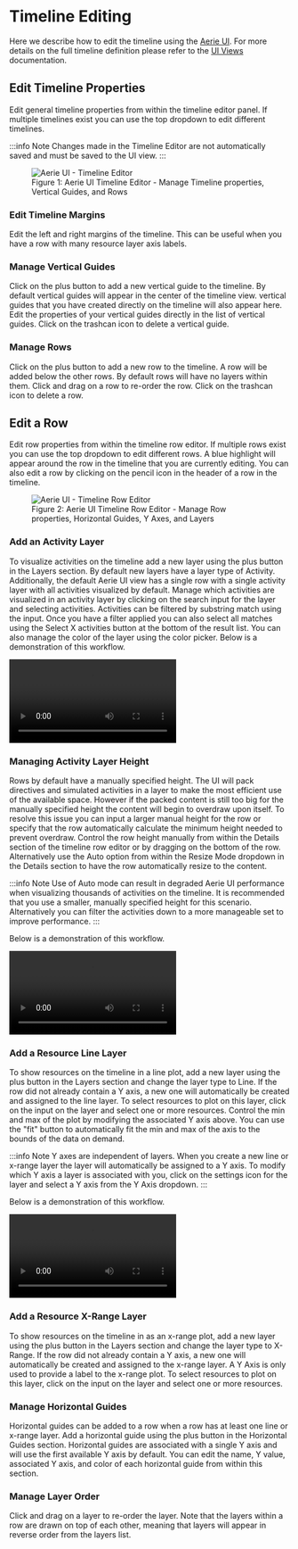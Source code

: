 
# Timeline Editing

Here we describe how to edit the timeline using the [Aerie UI](https://github.com/NASA-AMMOS/aerie-ui). For more details on the full timeline definition please refer to the [UI Views](./ui-views.md#timeline) documentation.

## Edit Timeline Properties

Edit general timeline properties from within the timeline editor panel. If multiple timelines exist you can use the top dropdown to edit different timelines.

:::info Note
Changes made in the Timeline Editor are not automatically saved and must be saved to the UI view.
:::

<figure>
  <img alt="Aerie UI - Timeline Editor" src={timelineEditor} />
  <figcaption>
    Figure 1: Aerie UI Timeline Editor - Manage Timeline properties, Vertical Guides, and Rows
  </figcaption>
</figure>

### Edit Timeline Margins

Edit the left and right margins of the timeline. This can be useful when you have a row with many resource layer axis labels.

### Manage Vertical Guides

Click on the plus button to add a new vertical guide to the timeline. By default vertical guides will appear in the center of the timeline view. vertical guides that you have created directly on the timeline will also appear here. Edit the properties of your vertical guides directly in the list of vertical guides. Click on the trashcan icon to delete a vertical guide.

### Manage Rows

Click on the plus button to add a new row to the timeline. A row will be added below the other rows. By default rows will have no layers within them. Click and drag on a row to re-order the row. Click on the trashcan icon to delete a row.

## Edit a Row

Edit row properties from within the timeline row editor. If multiple rows exist you can use the top dropdown to edit different rows. A blue highlight will appear around the row in the timeline that you are currently editing. You can also edit a row by clicking on the pencil icon in the header of a row in the timeline.

<figure>
  <img alt="Aerie UI - Timeline Row Editor" src={timelineRowEditor} />
  <figcaption>
    Figure 2: Aerie UI Timeline Row Editor - Manage Row properties, Horizontal Guides, Y Axes, and Layers
  </figcaption>
</figure>

### Add an Activity Layer

To visualize activities on the timeline add a new layer using the plus button in the Layers section. By default new layers have a layer type of Activity. Additionally, the default Aerie UI view has a single row with a single activity layer with all activities visualized by default. Manage which activities are visualized in an activity layer by clicking on the search input for the layer and selecting activities. Activities can be filtered by substring match using the input. Once you have a filter applied you can also select all matches using the Select X activities button at the bottom of the result list. You can also manage the color of the layer using the color picker. Below is a demonstration of this workflow.

<video controls>
  <source src={timelineActivityEditingDemo} />
</video>

### Managing Activity Layer Height

Rows by default have a manually specified height. The UI will pack directives and simulated activities in a layer to make the most efficient use of the available space. However if the packed content is still too big for the manually specified height the content will begin to overdraw upon itself. To resolve this issue you can input a larger manual height for the row or specify that the row automatically calculate the minimum height needed to prevent overdraw. Control the row height manually from within the Details section of the timeline row editor or by dragging on the bottom of the row. Alternatively use the Auto option from within the Resize Mode dropdown in the Details section to have the row automatically resize to the content.

:::info Note
Use of Auto mode can result in degraded Aerie UI performance when visualizing thousands of activities on the timeline. It is recommended that you use a smaller, manually specified height for this scenario. Alternatively you can filter the activities down to a more manageable set to improve performance.
:::

Below is a demonstration of this workflow.

<video controls>
  <source src={timelineActivityHeightEditingDemo} />
</video>

### Add a Resource Line Layer

To show resources on the timeline in a line plot, add a new layer using the plus button in the Layers section and change the layer type to Line. If the row did not already contain a Y axis, a new one will automatically be created and assigned to the line layer. To select resources to plot on this layer, click on the input on the layer and select one or more resources. Control the min and max of the plot by modifying the associated Y axis above. You can use the "fit" button to automatically fit the min and max of the axis to the bounds of the data on demand.

:::info Note
Y axes are independent of layers. When you create a new line or x-range layer the layer will automatically be assigned to a Y axis. To modify which Y axis a layer is associated with you, click on the settings icon for the layer and select a Y axis from the Y Axis dropdown.
:::

Below is a demonstration of this workflow.

<video controls>
  <source src={timelineLineLayerEditingDemo} />
</video>

### Add a Resource X-Range Layer

To show resources on the timeline in as an x-range plot, add a new layer using the plus button in the Layers section and change the layer type to X-Range. If the row did not already contain a Y axis, a new one will automatically be created and assigned to the x-range layer. A Y Axis is only used to provide a label to the x-range plot. To select resources to plot on this layer, click on the input on the layer and select one or more resources.

### Manage Horizontal Guides

Horizontal guides can be added to a row when a row has at least one line or x-range layer. Add a horizontal guide using the plus button in the Horizontal Guides section. Horizontal guides are associated with a single Y axis and will use the first available Y axis by default. You can edit the name, Y value, associated Y axis, and color of each horizontal guide from within this section.

### Manage Layer Order

Click and drag on a layer to re-order the layer. Note that the layers within a row are drawn on top of each other, meaning that layers will appear in reverse order from the layers list.
